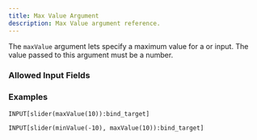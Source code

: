 ---
title: Max Value Argument
description: Max Value argument reference.
---


<InputFieldArgumentInfo type={InputFieldArgumentType.MAX_VALUE}></InputFieldArgumentInfo>

The `maxValue` argument lets specify a maximum value for a <InputFieldLink type={InputFieldType.SLIDER}></InputFieldLink> or <InputFieldLink type={InputFieldType.PROGRESS_BAR}></InputFieldLink> input.
The value passed to this argument must be a number.

### Allowed Input Fields

<InputFieldArgumentAllowedInputFields type={InputFieldArgumentType.MAX_VALUE}></InputFieldArgumentAllowedInputFields>

### Examples

```
INPUT[slider(maxValue(10)):bind_target]
```

```
INPUT[slider(minValue(-10), maxValue(10)):bind_target]
```